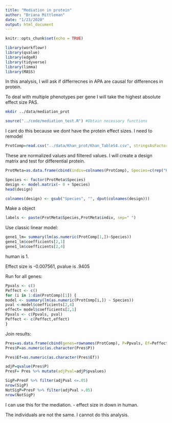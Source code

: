 ```yaml
---
title: "Mediation in protein"
author: "Briana Mittleman"
date: "1/23/2020"
output: html_document
---
```


```r
knitr::opts_chunk$set(echo = TRUE)
```


```r
library(workflowr)
library(qvalue)
library(edgeR)
library(tidyverse)
library(limma)
library(MASS)
```


In this analysis, I will ask if differrecnes in APA  are causal for differences in protein.  


To deal with multiple phenotypes per gene I will take the highest absolute effect size PAS.

```bash
mkdir ../data/mediation_prot
```

```r
source("../code/mediation_test.R") #Obtain necessary functions
```

I cant do this because we dont have the protein effect sizes. I need to remodel  

```r
ProtComp=read.csv("../data/Khan_prot/Khan_TableS4.csv", stringsAsFactors = F, header = T) %>% dplyr::select(gene.symbol, human.GM18505.protein,human.GM18507.protein,human.GM18516.protein,human.GM19193.protein,human.GM19204.protein,chimp.18358.protein,chimp.18359.protein ,chimp.3659.protein ,chimp.4973.protein,chimp.Pt91.protein ) %>% column_to_rownames(var="gene.symbol") %>% drop_na()
```
These are normalized values and filtered values. I will create a design matrix and test for differential protein.  


```r
ProtMeta=as.data.frame(cbind(indiv=colnames(ProtComp), Species=c(rep("H",5), rep("C",5))))

Species <- factor(ProtMeta$Species)
design <- model.matrix(~ 0 + Species)
head(design)

colnames(design) <- gsub("Species", "", dput(colnames(design)))
```

Make a object 

```r
labels <- paste(ProtMeta$Species,ProtMeta$indiv, sep=" ")


```
Use classic linear model:  

```r
gene1_lm= summary(lm(as.numeric(ProtComp[1,])~Species))
gene1_lm$coefficients[2,1]
gene1_lm$coefficients[2,4]
```
human is 1.  


Effect size is  -0.007561, pvalue is .9405  


Run for all genes:  

```r
Ppvals <- c()
Peffect <- c()
for (i in 1:dim(ProtComp)[1]) {
model <- summary(lm(as.numeric(ProtComp[i,]) ~ Species))
pval <-model$coefficients[2,4]
effect= model$coefficients[2,1]
Ppvals <- c(Ppvals, pval)
Peffect <- c(Peffect,effect)
}

```


Join results: 

```r
Pres=as.data.frame(cbind(genes=rownames(ProtComp), P=Ppvals, Ef=Peffect))
Pres$P=as.numeric(as.character(Pres$P))

Pres$Ef=as.numeric(as.character(Pres$Ef))

adjP=qvalue(Pres$P)
PresF= Pres %>% mutate(adjPval=adjP$pvalues)

SigP=PresF %>% filter(adjPval <=.05)
nrow(SigP)
NotSigP=PresF %>% filter(adjPval >.05)
nrow(NotSigP)


```

I can use this for the mediation.  - effect size in down in human. 

The individuals are not the same. I cannot do this analysis.  



